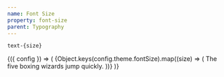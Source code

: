 ```yaml
---
name: Font Size
property: font-size
parent: Typography
---
```



`text-{size}`

<ConfigConsumer>
  {({ config }) => (
    <Grid>
      {Object.keys(config.theme.fontSize).map((size) => (
        <InfoBox key={`text-${size}`} pattern={`text-${size}`}>
          <Box className={`bg-white rounded text-${size}`}>
            The five boxing wizards jump quickly.
          </Box>
        </InfoBox>
      ))}
    </Grid>
  )}
</ConfigConsumer>

<ConfigPropertyList property="fontSize" />
